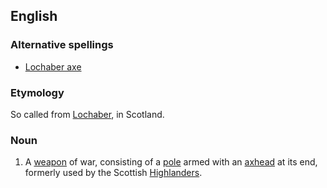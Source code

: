 ==English==

===Alternative spellings===
* [[Lochaber axe]]

===Etymology===
So called from [[Lochaber]], in Scotland.

===Noun===
{{infl|en|noun|head=[[lochaber]] [[ax]]}}

# A [[weapon]] of war, consisting of a [[pole]] armed with an [[axhead]] at its end, formerly used by the Scottish [[Highlander]]s.